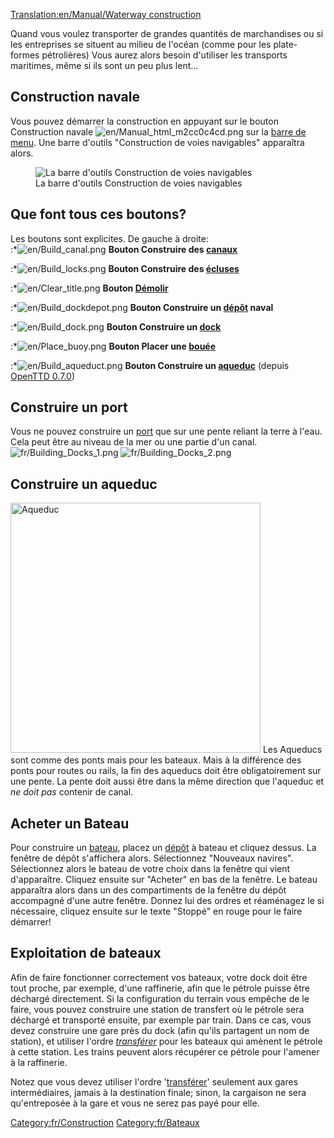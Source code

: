 [[Translation:en/Manual/Waterway construction]]
{{fr/Table des matières}}

Quand vous voulez transporter de grandes quantités de marchandises ou si les entreprises se situent au milieu de l'océan (comme pour les plate-formes pétrolières) Vous aurez alors besoin d'utiliser les transports maritimes, même si ils sont un peu plus lent...
==Construction navale==
Vous pouvez démarrer la construction en appuyant sur le bouton Construction navale [[File:en/Manual html m2cc0c4cd.png]] sur la [[en/Interface#Barre_d.27outils_principale|barre de menu]]. Une barre d'outils "Construction de voies navigables" apparaîtra alors.

[[File:fr/Dock toolbar.png|center|none|frame|La barre d'outils Construction de voies navigables]]

==Que font tous ces boutons?==
Les boutons sont explicites. De gauche à droite:<br>
:*[[File:en/Build canal.png]] '''Bouton Construire des [[fr/Trash/Docks|canaux]]'''
:*[[File:en/Build locks.png]] '''Bouton Construire des [[fr/Trash/Docks|écluses]]'''
:*[[File:en/Clear title.png]] '''Bouton [[fr/Manual/Aménagement Paysager|Démolir]]'''
:*[[File:en/Build dockdepot.png]] '''Bouton Construire un [[fr/Manual/Dépôts|dépôt]] naval'''
:*[[File:en/Build dock.png]] '''Bouton Construire un [[fr/Trash/Docks|dock]]'''
:*[[File:en/Place buoy.png]] '''Bouton Placer une [[fr/Trash/Docks|bouée]]'''
:*[[File:en/Build aqueduct.png]] '''Bouton Construire un [[fr/Manual/Construction Maritime#Construire un aqueduc|aqueduc]]''' (depuis [[fr/Archive/OpenTTD/OpenTTD 0.7.0|OpenTTD 0.7.0]])

==Construire un port==
Vous ne pouvez construire un [[fr/Trash/Docks|port]] que sur une pente reliant la terre à l'eau. Cela peut être au niveau de la mer ou une partie d'un canal.
[[File:fr/Building Docks 1.png|left]] [[File:fr/Building Docks 2.png]]

==Construire un aqueduc==
[[File:en/Aqueduct.png|thumb|400px|Aqueduc]]
Les Aqueducs sont comme des ponts mais pour les bateaux. Mais à la différence des ponts pour routes ou rails, la fin des aqueducs doit être obligatoirement sur une pente. La pente doit aussi être dans la même direction que l'aqueduc et ''ne doit pas'' contenir de canal.<br style="clear:both;">

==Acheter un Bateau==
Pour construire un [[fr/Manual/Base Set/Vehicles/Bateaux|bateau]], placez un [[fr/Manual/Dépôts|dépôt]] à bateau et cliquez dessus. La fenêtre de dépôt s'affichera alors. Sélectionnez "Nouveaux navires". Sélectionnez alors le bateau de votre choix dans la fenêtre qui vient d'apparaître. Cliquez ensuite sur "Acheter" en bas de la fenêtre. Le bateau apparaîtra alors dans un des compartiments de la fenêtre du dépôt accompagné d'une autre fenêtre. Donnez lui des ordres et réaménagez le si nécessaire, cliquez ensuite sur le texte "Stoppé" en rouge pour le faire démarrer!

==Exploitation de bateaux==
Afin de faire fonctionner correctement vos bateaux, votre dock doit être tout proche, par exemple, d'une raffinerie, afin que le pétrole puisse être déchargé directement. Si la configuration du terrain vous empêche de le faire, vous pouvez construire une station de transfert où le pétrole sera déchargé et transporté ensuite, par exemple par train. Dans ce cas, vous devez construire une gare près du dock (afin qu'ils partagent un nom de station), et utiliser l'ordre ''[[fr/Manual/Ordres#Transférer|transférer]]'' pour les bateaux qui amènent le pétrole à cette station. Les trains peuvent alors récupérer ce pétrole pour l'amener à la raffinerie.

Notez que vous devez utiliser l'ordre '[[fr/Manual/Ordres#Transférer|transférer]]' seulement aux gares intermédiaires, jamais à la destination finale; sinon, la cargaison ne sera qu'entreposée à la gare et vous ne serez pas payé pour elle.

[[Category:fr/Construction]]
[[Category:fr/Bateaux]]